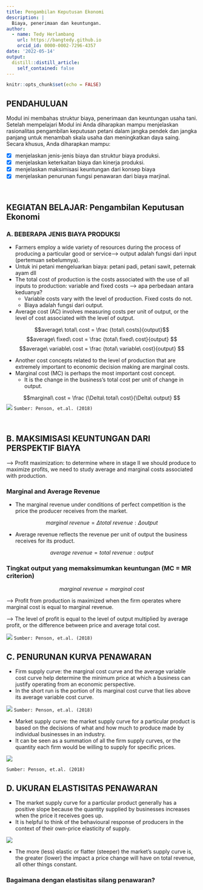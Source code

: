 ```yaml
---
title: Pengambilan Keputusan Ekonomi
description: |
  Biaya, penerimaan dan keuntungan.
author: 
  - name: Tedy Herlambang
    url: https://bangtedy.github.io
    orcid_id: 0000-0002-7296-4357
date: '2022-05-14'
output:
  distill::distill_article:
    self_contained: false
---
```


```r
knitr::opts_chunk$set(echo = FALSE)
```

##  PENDAHULUAN
Modul ini membahas struktur biaya, penerimaan dan keuntungan usaha tani. Setelah mempelajari Modul ini Anda diharapkan mampu menjelaskan rasionalitas pengambilan keputusan petani dalam jangka pendek dan jangka panjang untuk menambah skala usaha dan meningkatkan daya saing. Secara khusus, Anda diharapkan mampu:

- [x] menjelaskan jenis-jenis biaya dan struktur biaya produksi.
- [x] menjelaskan keterkaitan biaya dan kinerja produksi.
- [x] menjelaskan maksimisasi keuntungan dari konsep biaya
- [x] menjelaskan penurunan fungsi penawaran dari biaya marjinal.

<br />


## KEGIATAN BELAJAR: Pengambilan Keputusan Ekonomi

### A. BEBERAPA JENIS BIAYA PRODUKSI

- Farmers employ a wide variety of resources during the process of producing a particular good or service--> output adalah fungsi dari input (pertemuan sebelumnya).
- Untuk ini petani mengeluarkan biaya: petani padi, petani sawit, peternak ayam dll
- The total cost of production is the costs associated with the use of all inputs to production: variable and fixed costs  --> apa perbedaan antara keduanya?
  + Variable costs vary with the level of production. Fixed costs do not.
  + Biaya adalah fungsi dari output.
- Average cost (AC) involves measuring costs per unit of output, or the level 
of cost associated with the level of output.

$$average\ total\ cost = \frac {total\ costs}{output}$$
$$average\ fixed\ cost = \frac {total\ fixed\ cost}{output} $$
$$average\ variable\ cost = \frac {total\ variable\ cost}{output} $$



- Another cost concepts related to the level of production that are extremely
important to economic decision making are marginal costs.
- Marginal cost (MC) is perhaps the most important cost concept. 
  + It is the change  in the business’s total cost per unit of change in output.

$$marginal\ cost = \frac {\Delta\ total\ cost}{\Delta\ output} $$
![](51-cost-relationships.png)
`Sumber: Penson, et.al. (2018)`

<br />

## B. MAKSIMISASI KEUNTUNGAN DARI PERSPEKTIF BIAYA

--> Profit maximization: to determine where in stage II we should produce to 
maximize profits, we need to study average and marginal costs associated with production.

### Marginal and Average Revenue

- The marginal revenue under conditions of perfect competition is the price the 
producer receives from the market.

$$marginal\ revenue = \Delta total\ revenue : \Delta output$$

- Average revenue reflects the revenue per unit of output the business receives for its product.

$$average\ revenue = total\ revenue : output$$

### Tingkat output yang memaksimumkan keuntungan (MC = MR criterion)

$$marginal\ revenue = marginal\ cost$$

--> Profit from production is maximized when the firm operates where marginal cost is equal to marginal revenue.

--> The level of profit is equal to the level of output multiplied by average profit, or the
difference between price and average total cost.

![](profit-max.png)
`Sumber: Penson, et.al. (2018)`

## C. PENURUNAN KURVA PENAWARAN

- Firm supply curve: the marginal cost curve and the average variable cost curve help determine the minimum price at which a business can justify operating from an economic perspective. 
- In the short run is the portion of its marginal cost curve that lies above its 
average variable cost curve.

![](firm-supply-curve.png)
`Sumber: Penson, et.al. (2018)`


- Market supply curve: the market supply curve for a particular product is based on the decisions of what and how much to produce made by individual businesses in an industry.
- It can be seen as a summation of all the firm supply curves, or the quantity each firm 
would be willing to supply for specific prices.

![](market-supply-curve.png)

`Sumber: Penson, et.al. (2018)`

## D. UKURAN ELASTISITAS PENAWARAN

- The market supply curve for a particular product generally has a positive slope because 
the quantity supplied by businesses increases when the price it receives goes up. 
- It is helpful to think of the behavioural response of producers in the context of their own-price elasticity of supply.

![](elastisitas-supply.png)

- The more (less) elastic or flatter (steeper) the market’s supply curve is, 
the greater (lower) the impact a price change will have on total revenue, all other 
things constant.

### Bagaimana dengan elastisitas silang penawaran?
